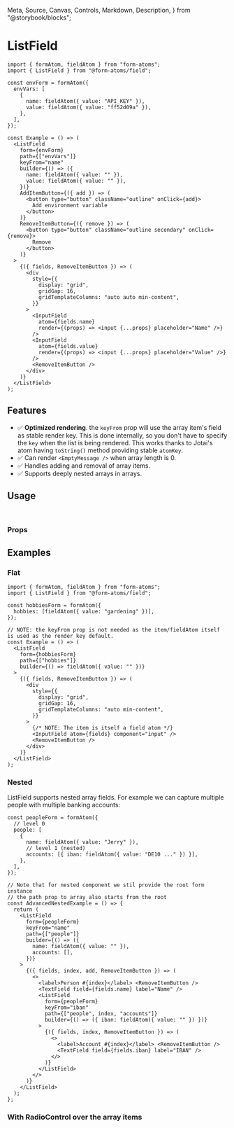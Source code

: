   Meta,
  Source,
  Canvas,
  Controls,
  Markdown,
  Description,
} from "@storybook/blocks";

<Meta title="components/ListField" />

# ListField

<Description of={ListFieldStories.Primary} />

<Canvas sourceState="none" of={ListFieldStories.Primary} />

```tsx
import { formAtom, fieldAtom } from "form-atoms";
import { ListField } from "@form-atoms/field";

const envForm = formAtom({
  envVars: [
    {
      name: fieldAtom({ value: "API_KEY" }),
      value: fieldAtom({ value: "ff52d09a" }),
    },
  ],
});

const Example = () => (
  <ListField
    form={envForm}
    path={["envVars"]}
    keyFrom="name"
    builder={() => ({
      name: fieldAtom({ value: "" }),
      value: fieldAtom({ value: "" }),
    })}
    AddItemButton={({ add }) => (
      <button type="button" className="outline" onClick={add}>
        Add environment variable
      </button>
    )}
    RemoveItemButton={({ remove }) => (
      <button type="button" className="outline secondary" onClick={remove}>
        Remove
      </button>
    )}
  >
    {({ fields, RemoveItemButton }) => (
      <div
        style={{
          display: "grid",
          gridGap: 16,
          gridTemplateColumns: "auto auto min-content",
        }}
      >
        <InputField
          atom={fields.name}
          render={(props) => <input {...props} placeholder="Name" />}
        />
        <InputField
          atom={fields.value}
          render={(props) => <input {...props} placeholder="Value" />}
        />
        <RemoveItemButton />
      </div>
    )}
  </ListField>
);
```

## Features

- ✅ **Optimized rendering**. the `keyFrom` prop will use the array item's field as stable render key. This is done internally, so you don't have to specify the `key` when the list is being rendered.
  This works thanks to Jotai's atom having `toString()` method providing stable `atomKey`.
- ✅ Can render `<EmptyMessage />` when array length is 0.
- ✅ Handles adding and removal of array items.
- ✅ Supports deeply nested arrays in arrays.

## Usage

```ts
import { ListField } from "@form-atoms/field";
```

### Props

<Controls of={ListFieldStories.Primary} sort="requiredFirst" />

## Examples

### Flat

<Description of={ListFieldStories.Flat} />

<Canvas sourceState="none" of={ListFieldStories.Flat} />

```tsx
import { formAtom, fieldAtom } from "form-atoms";
import { ListField } from "@form-atoms/field";

const hobbiesForm = formAtom({
  hobbies: [fieldAtom({ value: "gardening" })],
});

// NOTE: the keyFrom prop is not needed as the item/fieldAtom itself is used as the render key default.
const Example = () => (
  <ListField
    form={hobbiesForm}
    path={["hobbies"]}
    builder={() => fieldAtom({ value: "" })}
  >
    {({ fields, RemoveItemButton }) => (
      <div
        style={{
          display: "grid",
          gridGap: 16,
          gridTemplateColumns: "auto min-content",
        }}
      >
        {/* NOTE: The item is itself a field atom */}
        <InputField atom={fields} component="input" />
        <RemoveItemButton />
      </div>
    )}
  </ListField>
);
```

### Nested

ListField supports nested array fields.
For example we can capture multiple people with multiple banking accounts:

<Canvas sourceState="none" of={ListFieldStories.Nested} />

```tsx
const peopleForm = formAtom({
  // level 0
  people: [
    {
      name: fieldAtom({ value: "Jerry" }),
      // level 1 (nested)
      accounts: [{ iban: fieldAtom({ value: "DE10 ..." }) }],
    },
  ],
});

// Note that for nested component we stil provide the root form instance
// the path prop to array also starts from the root
const AdvancedNestedExample = () => {
  return (
    <ListField
      form={peopleForm}
      keyFrom="name"
      path={["people"]}
      builder={() => ({
        name: fieldAtom({ value: "" }),
        accounts: [],
      })}
    >
      {({ fields, index, add, RemoveItemButton }) => (
        <>
          <label>Person #{index}</label> <RemoveItemButton />
          <TextField field={fields.name} label="Name" />
          <ListField
            form={peopleForm}
            keyFrom="iban"
            path={["people", index, "accounts"]}
            builder={() => ({ iban: fieldAtom({ value: "" }) })}
          >
            {({ fields, index, RemoveItemButton }) => (
              <>
                <label>Account #{index}</label> <RemoveItemButton />
                <TextField field={fields.iban} label="IBAN" />
              </>
            )}
          </ListField>
        </>
      )}
    </ListField>
  );
};
```

### With RadioControl over the array items

<Canvas sourceState="none" of={ListFieldStories.WithRadioControl} />

